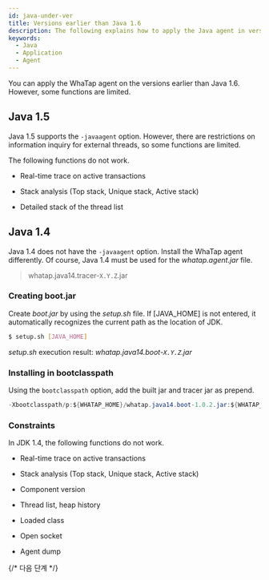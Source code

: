 ```yaml
---
id: java-under-ver
title: Versions earlier than Java 1.6
description: The following explains how to apply the Java agent in versions lower than Java 1.6. You can see the agent installation and setup procedures for Java 1.5 and 1.4 respectively, as well as restrictions related to the -javaagent option.
keywords:
  - Java
  - Application
  - Agent
---
```


You can apply the WhaTap agent on the versions earlier than Java 1.6. However, some functions are limited.

## Java 1.5

Java 1.5 supports the `-javaagent` option. However, there are restrictions on information inquiry for external threads, so some functions are limited.

The following functions do not work.

- Real-time trace on active transactions

- Stack analysis (Top stack, Unique stack, Active stack)

- Detailed stack of the thread list

## Java 1.4

Java 1.4 does not have the `-javaagent` option. Install the WhaTap agent differently. Of course, Java 1.4 must be used for the *whatap.agent.jar* file.

> whatap.java14.tracer-`X.Y.Z`.jar

### Creating boot.jar

Create _boot.jar_ by using the _setup.sh_ file. If [JAVA_HOME] is not entered, it automatically recognizes the current path as the location of JDK.

```bash
$ setup.sh [JAVA_HOME]
```

_setup.sh_ execution result: _whatap.java14.boot-`X.Y.Z`.jar_

### Installing in bootclasspath

Using the `bootclasspath` option, add the built jar and tracer jar as prepend.

```java tite='java 실행 옵션'
-Xbootclasspath/p:${WHATAP_HOME}/whatap.java14.boot-1.0.2.jar:${WHATAP_HOME}/whatap.java14.tracer-1.0.2.jar
```

### Constraints

In JDK 1.4, the following functions do not work.

- Real-time trace on active transactions

- Stack analysis (Top stack, Unique stack, Active stack)

- Component version

- Thread list, heap history

- Loaded class

- Open socket

- Agent dump

{/* 다음 단계 */}

<Nextstep />
